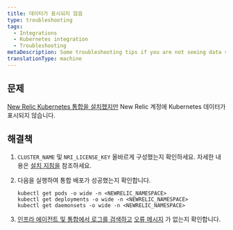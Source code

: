 ```yaml
---
title: 데이터가 표시되지 않음
type: troubleshooting
tags:
  - Integrations
  - Kubernetes integration
  - Troubleshooting
metaDescription: Some troubleshooting tips if you are not seeing data show up for your New Relic Kubernetes integration.
translationType: machine
---
```


## 문제

[New Relic Kubernetes 통합을 설치했지만](/docs/kubernetes-monitoring-integration#install) New Relic 계정에 Kubernetes 데이터가 표시되지 않습니다.

## 해결책

1. `CLUSTER_NAME` 및 `NRI_LICENSE_KEY` 올바르게 구성했는지 확인하세요. 자세한 내용은 [설치 지침을](/docs/integrations/host-integrations/host-integrations-list/kubernetes-monitoring-integration#install) 참조하세요.

2. 다음을 실행하여 통합 배포가 성공했는지 확인합니다.

   ```
   kubectl get pods -o wide -n <NEWRELIC_NAMESPACE>
   kubectl get deployments -o wide -n <NEWRELIC_NAMESPACE>
   kubectl get daemonsets -o wide -n <NEWRELIC_NAMESPACE>
   ```

3. [인프라 에이전트 및 통합에서 로그를 검색하고](/docs/integrations/kubernetes-integration/troubleshooting/get-logs-version) [오류 메시지](/docs/integrations/host-integrations/troubleshooting/kubernetes-integration-troubleshooting-error-messages) 가 없는지 확인합니다.